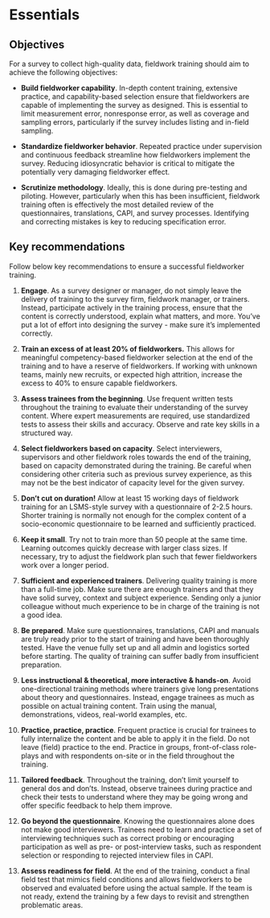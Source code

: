 
# Essentials {#training-essentials}

## Objectives

For a survey to collect high-quality data, fieldwork training should aim to achieve the following objectives: 

- __Build fieldworker capability__. In-depth content training, extensive practice, and capability-based selection ensure that fieldworkers are capable of implementing the survey as designed. This is essential to limit measurement error, nonresponse error, as well as coverage and sampling errors, particularly if the survey includes listing and in-field sampling.  

- __Standardize fieldworker behavior__. Repeated practice under supervision and continuous feedback streamline how fieldworkers implement the survey. Reducing idiosyncratic behavior is critical to mitigate the potentially very damaging fieldworker effect.

- __Scrutinize methodology__. Ideally, this is done during pre-testing and piloting. However, particularly when this has been insufficient, fieldwork training often is effectively the most detailed review of the questionnaires, translations, CAPI, and survey processes. Identifying and correcting mistakes is key to reducing specification error.

## Key recommendations

Follow below key recommendations to ensure a successful fieldworker training. 

1. __Engage__. As a survey designer or manager, do not simply leave the delivery of training to the survey firm, fieldwork manager, or trainers. Instead, participate actively in the training process, ensure that the content is correctly understood, explain what matters, and more. You've put a lot of effort into designing the survey - make sure it's implemented correctly.

1. __Train an excess of at least 20% of fieldworkers.__ This allows for meaningful competency-based fieldworker selection at the end of the training and to have a reserve of fieldworkers. If working with unknown teams, mainly new recruits, or expected high attrition, increase the excess to 40% to ensure capable fieldworkers. 

1. __Assess trainees from the beginning__. Use frequent written tests throughout the training to evaluate their understanding of the survey content. Where expert measurements are required, use standardized tests to assess their skills and accuracy. Observe and rate key skills in a structured way.  

1. __Select fieldworkers based on capacity__. Select interviewers, supervisors and other fieldwork roles towards the end of the training, based on capacity demonstrated during the training. Be careful when considering other criteria such as previous survey experience, as this may not be the best indicator of capacity level for the given survey.      

1. __Don’t cut on duration!__ Allow at least 15 working days of fieldwork training for an LSMS-style survey with a questionnaire of 2-2.5 hours. Shorter training is normally not enough for the complex content of a socio-economic questionnaire to be learned and sufficiently practiced.

1. __Keep it small__. Try not to train more than 50 people at the same time. Learning outcomes quickly decrease with larger class sizes. If necessary, try to adjust the fieldwork plan such that fewer fieldworkers work over a longer period.  

1. __Sufficient and experienced trainers__. Delivering quality training is more than a full-time job. Make sure there are enough trainers and that they have solid survey, context and subject experience. Sending only a junior colleague without much experience to be in charge of the training is not a good idea. 

1. __Be prepared__. Make sure questionnaires, translations, CAPI and manuals are truly ready prior to the start of training and have been thoroughly tested. Have the venue fully set up and all admin and logistics sorted before starting. The quality of training can suffer badly from insufficient preparation.   

1. __Less instructional & theoretical, more interactive & hands-on__. Avoid one-directional training methods where trainers give long presentations about theory and questionnaires. Instead, engage trainees as much as possible on actual training content. Train using the manual, demonstrations, videos, real-world examples, etc.  

1. __Practice, practice, practice__. Frequent practice is crucial for trainees to fully internalize the content and be able to apply it in the field. Do not leave (field) practice to the end. Practice in groups, front-of-class role-plays and with respondents on-site or in the field throughout the training.  

1. __Tailored feedback__. Throughout the training, don't limit yourself to general dos and don'ts. Instead, observe trainees during practice and check their tests to understand where they may be going wrong and offer specific feedback to help them improve.

1. __Go beyond the questionnaire__.  Knowing the questionnaires alone does not make good interviewers. Trainees need to learn and practice a set of interviewing techniques such as correct probing or encouraging participation as well as pre- or post-interview tasks, such as respondent selection or responding to rejected interview files in CAPI.  

1. __Assess readiness for field__. At the end of the training, conduct a final field test that mimics field conditions and allows fieldworkers to be observed and evaluated before using the actual sample. If the team is not ready, extend the training by a few days to revisit and strengthen problematic areas. 


